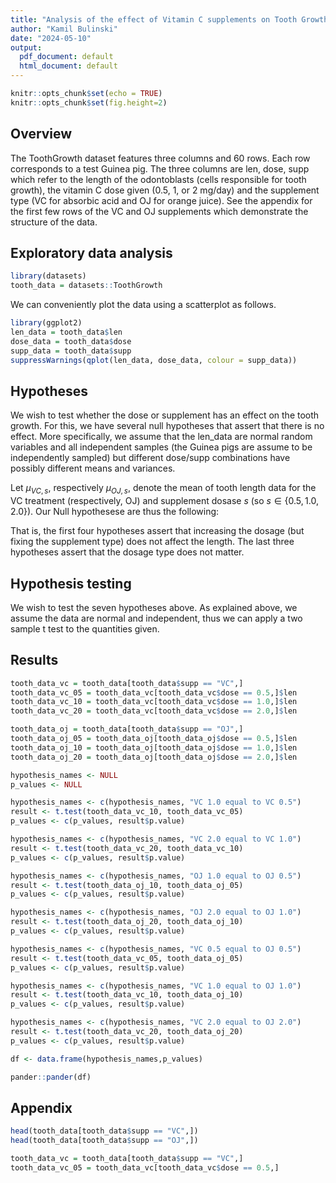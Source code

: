 ```yaml
---
title: "Analysis of the effect of Vitamin C supplements on Tooth Growth"
author: "Kamil Bulinski"
date: "2024-05-10"
output:
  pdf_document: default
  html_document: default
---
```


```r
knitr::opts_chunk$set(echo = TRUE)
knitr::opts_chunk$set(fig.height=2)
```

## Overview

The ToothGrowth dataset features three columns and 60 rows. Each row corresponds to a test Guinea pig. The three columns are len, dose, supp which refer to the length of the odontoblasts (cells responsible for tooth growth), the vitamin C dose given (0.5, 1, or 2 mg/day) and the supplement type (VC for absorbic acid and OJ for orange juice). See the appendix for the first few rows of the VC and OJ supplements which demonstrate the structure of the data.



## Exploratory data analysis

```r
library(datasets)
tooth_data = datasets::ToothGrowth
```

We can conveniently plot the data using a scatterplot as follows.

```r
library(ggplot2)
len_data = tooth_data$len
dose_data = tooth_data$dose
supp_data = tooth_data$supp
suppressWarnings(qplot(len_data, dose_data, colour = supp_data))

```

## Hypotheses 

We wish to test whether the dose or supplement has an effect on the tooth growth. For this, we have several null hypotheses that assert that there is no effect. More specifically, we assume that the len_data are normal random variables and all independent samples (the Guinea pigs are assume to be independently sampled) but different dose/supp combinations have possibly different means and variances. 

Let $\mu_{VC, s}$, respectively $\mu_{OJ,s}$, denote the mean of tooth length data for the VC treatment (respectively, OJ) and supplement dosase $s$ (so $s \in \{0.5, 1.0, 2.0 \}$). Our Null hypothesese are thus the following:

\begin{enumerate}
  \item $\mu_{VC, 0.5} = \mu_{VC, 1.0}$ 
  \item $\mu_{VC, 1.0} = \mu_{VC, 2.0}$
  \item $\mu_{OJ, 0.5} = \mu_{OJ, 1.0}$
  \item $\mu_{OJ, 1.0} = \mu_{OJ, 2.0}$
  \item $\mu_{VC, 0.5} = \mu_{OJ, 0.5}$
  \item $\mu_{VC, 1.0} = \mu_{OJ, 1.0}$
  \item $\mu_{VC, 2.0} = \mu_{OJ, 2.0}$
\end{enumerate}

That is, the first four hypotheses assert that increasing the dosage (but fixing the supplement type) does not affect the length. The last three hypotheses assert that the dosage type does not matter.

## Hypothesis testing

We wish to test the seven hypotheses above. As explained above, we assume the data are normal and independent, thus we can apply a two sample t test to the quantities given.

## Results

```r

tooth_data_vc = tooth_data[tooth_data$supp == "VC",]
tooth_data_vc_05 = tooth_data_vc[tooth_data_vc$dose == 0.5,]$len
tooth_data_vc_10 = tooth_data_vc[tooth_data_vc$dose == 1.0,]$len
tooth_data_vc_20 = tooth_data_vc[tooth_data_vc$dose == 2.0,]$len

tooth_data_oj = tooth_data[tooth_data$supp == "OJ",]
tooth_data_oj_05 = tooth_data_oj[tooth_data_oj$dose == 0.5,]$len
tooth_data_oj_10 = tooth_data_oj[tooth_data_oj$dose == 1.0,]$len
tooth_data_oj_20 = tooth_data_oj[tooth_data_oj$dose == 2.0,]$len


```

```r
hypothesis_names <- NULL
p_values <- NULL

hypothesis_names <- c(hypothesis_names, "VC 1.0 equal to VC 0.5")
result <- t.test(tooth_data_vc_10, tooth_data_vc_05)
p_values <- c(p_values, result$p.value)

hypothesis_names <- c(hypothesis_names, "VC 2.0 equal to VC 1.0")
result <- t.test(tooth_data_vc_20, tooth_data_vc_10)
p_values <- c(p_values, result$p.value)

hypothesis_names <- c(hypothesis_names, "OJ 1.0 equal to OJ 0.5")
result <- t.test(tooth_data_oj_10, tooth_data_oj_05)
p_values <- c(p_values, result$p.value)

hypothesis_names <- c(hypothesis_names, "OJ 2.0 equal to OJ 1.0")
result <- t.test(tooth_data_oj_20, tooth_data_oj_10)
p_values <- c(p_values, result$p.value)

hypothesis_names <- c(hypothesis_names, "VC 0.5 equal to OJ 0.5")
result <- t.test(tooth_data_vc_05, tooth_data_oj_05)
p_values <- c(p_values, result$p.value)

hypothesis_names <- c(hypothesis_names, "VC 1.0 equal to OJ 1.0")
result <- t.test(tooth_data_vc_10, tooth_data_oj_10)
p_values <- c(p_values, result$p.value)

hypothesis_names <- c(hypothesis_names, "VC 2.0 equal to OJ 2.0")
result <- t.test(tooth_data_vc_20, tooth_data_oj_20)
p_values <- c(p_values, result$p.value)

df <- data.frame(hypothesis_names,p_values)

pander::pander(df)
```

## Appendix

```r
head(tooth_data[tooth_data$supp == "VC",])
head(tooth_data[tooth_data$supp == "OJ",])
```

```r

tooth_data_vc = tooth_data[tooth_data$supp == "VC",]
tooth_data_vc_05 = tooth_data_vc[tooth_data_vc$dose == 0.5,]


```

